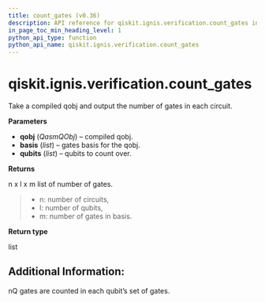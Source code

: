 ```yaml
---
title: count_gates (v0.36)
description: API reference for qiskit.ignis.verification.count_gates in qiskit v0.36
in_page_toc_min_heading_level: 1
python_api_type: function
python_api_name: qiskit.ignis.verification.count_gates
---
```


<span id="qiskit-ignis-verification-count-gates" />

# qiskit.ignis.verification.count\_gates

<Function id="qiskit.ignis.verification.count_gates" isDedicatedPage={true} github="https://github.com/qiskit-community/qiskit-ignis/tree/stable/0.7/qiskit/ignis/verification/randomized_benchmarking/rb_utils.py" signature="count_gates(qobj, basis, qubits)">
  Take a compiled qobj and output the number of gates in each circuit.

  **Parameters**

  *   **qobj** (*QasmQObj*) – compiled qobj.
  *   **basis** (*list*) – gates basis for the qobj.
  *   **qubits** (*list*) – qubits to count over.

  **Returns**

  n x l x m list of number of gates.

  > *   n: number of circuits,
  > *   l: number of qubits,
  > *   m: number of gates in basis.

  **Return type**

  list

  ## Additional Information:

  nQ gates are counted in each qubit’s set of gates.
</Function>

